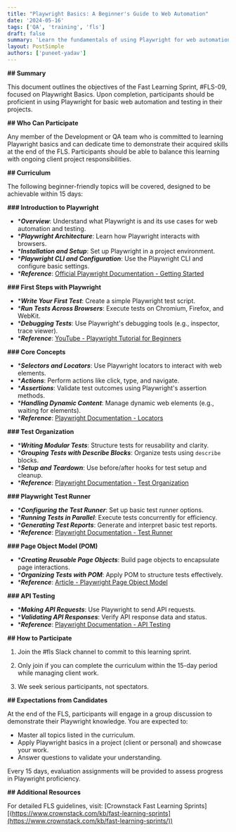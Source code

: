 ```yaml
---
title: "Playwright Basics: A Beginner's Guide to Web Automation"
date: '2024-05-16'
tags: ['QA', 'training', 'fls']
draft: false
summary: 'Learn the fundamentals of using Playwright for web automation, testing, and browser interaction.'
layout: PostSimple
authors: ['puneet-yadav']
---
```


**## Summary**

This document outlines the objectives of the Fast Learning Sprint, #FLS-09, focused on Playwright Basics. Upon completion, participants should be proficient in using Playwright for basic web automation and testing in their projects.

**## Who Can Participate**

Any member of the Development or QA team who is committed to learning Playwright basics and can dedicate time to demonstrate their acquired skills at the end of the FLS. Participants should be able to balance this learning with ongoing client project responsibilities.

**## Curriculum**

The following beginner-friendly topics will be covered, designed to be achievable within 15 days:

**### Introduction to Playwright**

- \***_Overview_**: Understand what Playwright is and its use cases for web automation and testing.
- \***_Playwright Architecture_**: Learn how Playwright interacts with browsers.
- \***_Installation and Setup_**: Set up Playwright in a project environment.
- \***_Playwright CLI and Configuration_**: Use the Playwright CLI and configure basic settings.
- \***_Reference_**: [Official Playwright Documentation - Getting Started](<[https://playwright.dev/docs/intro](https://playwright.dev/docs/intro)>)

**### First Steps with Playwright**

- \***_Write Your First Test_**: Create a simple Playwright test script.
- \***_Run Tests Across Browsers_**: Execute tests on Chromium, Firefox, and WebKit.
- \***_Debugging Tests_**: Use Playwright's debugging tools (e.g., inspector, trace viewer).
- \***_Reference_**: [YouTube - Playwright Tutorial for Beginners](<[https://www.youtube.com/watch?v=2f2bL6kFctY](https://www.youtube.com/watch?v=wuWLpsRwB5o&list=PLhW3qG5bs-L9sJKoT1LC5grGT77sfW0Z8&index=4)>)

**### Core Concepts**

- \***_Selectors and Locators_**: Use Playwright locators to interact with web elements.
- \***_Actions_**: Perform actions like click, type, and navigate.
- \***_Assertions_**: Validate test outcomes using Playwright's assertion methods.
- \***_Handling Dynamic Content_**: Manage dynamic web elements (e.g., waiting for elements).
- \***_Reference_**: [Playwright Documentation - Locators](<[https://playwright.dev/docs/locators](https://playwright.dev/docs/locators)>)

**### Test Organization**

- \***_Writing Modular Tests_**: Structure tests for reusability and clarity.
- \***_Grouping Tests with Describe Blocks_**: Organize tests using `describe` blocks.
- \***_Setup and Teardown_**: Use before/after hooks for test setup and cleanup.
- \***_Reference_**: [Playwright Documentation - Test Organization](<[https://playwright.dev/docs/best-practices](https://playwright.dev/docs/best-practices)>)

**### Playwright Test Runner**

- \***_Configuring the Test Runner_**: Set up basic test runner options.
- \***_Running Tests in Parallel_**: Execute tests concurrently for efficiency.
- \***_Generating Test Reports_**: Generate and interpret basic test reports.
- \***_Reference_**: [Playwright Documentation - Test Runner](https://playwright.dev/docs/test-running)

**### Page Object Model (POM)**

- \***_Creating Reusable Page Objects_**: Build page objects to encapsulate page interactions.
- \***_Organizing Tests with POM_**: Apply POM to structure tests effectively.
- \***_Reference_**: [Article - Playwright Page Object Model](<[https://www.lambdatest.com/learning-hub/playwright-page-object-model](https://www.lambdatest.com/learning-hub/playwright-page-object-model)>)

**### API Testing**

- \***_Making API Requests_**: Use Playwright to send API requests.
- \***_Validating API Responses_**: Verify API response data and status.
- \***_Reference_**: [Playwright Documentation - API Testing](<[https://playwright.dev/docs/api-testing](https://playwright.dev/docs/api-testing)>)

**## How to Participate**

1. Join the #fls Slack channel to commit to this learning sprint.

2. Only join if you can complete the curriculum within the 15-day period while managing client work.

3. We seek serious participants, not spectators.

**## Expectations from Candidates**

At the end of the FLS, participants will engage in a group discussion to demonstrate their Playwright knowledge. You are expected to:

- Master all topics listed in the curriculum.
- Apply Playwright basics in a project (client or personal) and showcase your work.
- Answer questions to validate your understanding.

Every 15 days, evaluation assignments will be provided to assess progress in Playwright proficiency.

**## Additional Resources**

For detailed FLS guidelines, visit: [Crownstack Fast Learning Sprints][(https://www.crownstack.com/kb/fast-learning-sprints](https://www.crownstack.com/kb/fast-learning-sprints/))
